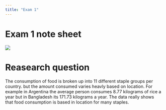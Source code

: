 ```yaml
---
title: "Exam 1"
---
```


# Exam 1 note sheet
![](https://docs.google.com/document/d/1W7PNnnBhHj0dYxW4w4U--p8ZlxOL9LFG6QlHizU1Yuc/edit?usp=sharing)

# Reasearch question
 The consumption of food is broken up into 11 different staple groups per country. but the amount consumed varies heavly based on location. For example in Argentina the average person consumes 8.77 kilograms of rice a year but in Bangladesh its 171.73 kilograms a year. The data really shows that food consumption is based in location for many staples.
